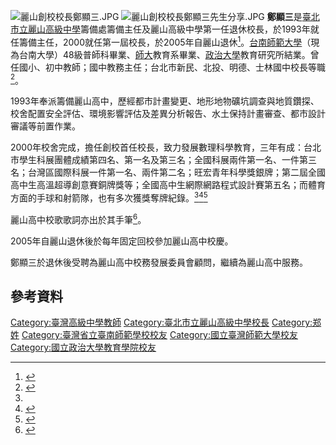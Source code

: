 [[File:麗山創校校長鄭顯三.JPG|thumb]]
[[File:麗山創校校長鄭顯三先生分享.JPG|thumb]]
'''鄭顯三'''是[[臺北市立麗山高級中學|臺北市立麗山高級中學]]籌備處籌備主任及麗山高級中學第一任退休校長，於1993年就任籌備主任，2000就任第一屆校長，於2005年自麗山退休<ref name=":0">{{Cite web|url =http://www.lssh.tp.edu.tw/lssh0424.htm|title =單元：麗山高中介紹|accessdate =2015-08-29|author =|date =|publisher =麗山高中|deadurl =yes|archiveurl =https://web.archive.org/web/20160304130424/http://www.lssh.tp.edu.tw/lssh0424.htm|archivedate =2016-03-04}}</ref>。[[國立臺南大學|台南師範大學]]（現為台南大學）48級普師科畢業、[[師範大學|師大]]教育系畢業、[[國立政治大學|政治大學]]教育研究所結業。曾任國小、初中教師；國中教務主任；台北市新民、北投、明德、士林國中校長等職<ref>{{Cite web|url = http://www.cloud.taipei.gov.tw/web_lct_getContent?AreaId=112&OrganizationId=260|title = 市政雲服務－北投區 : 各級學校 ─ 臺北市立明德國民中學|accessdate = 2015-09-09|author = |date = |publisher = |archive-date = 2016-03-04|archive-url = https://web.archive.org/web/20160304111220/http://www.cloud.taipei.gov.tw/web_lct_getContent?AreaId=112&OrganizationId=260|dead-url = no}}</ref>。

1993年奉派籌備麗山高中，歷經都市計畫變更、地形地物礦坑調查與地質鑽探、校舍配置安全評估、環境影響評估及差異分析報告、水土保持計畫審查、都市設計審議等前置作業。

2000年校舍完成，擔任創校首任校長，致力發展數理科學教育，三年有成：台北市學生科展團體成績第四名、第一名及第三名；全國科展兩件第一名、一件第三名；台灣區國際科展一件第一名、兩件第二名；旺宏青年科學獎銀牌；第二屆全國高中生高溫超導創意賽銅牌獎等；全國高中生網際網路程式設計賽第五名；而體育方面的手球和射箭隊，也有多次獲獎奪牌紀錄。<ref name=":0" /><ref>{{Cite web|url = http://www2.nutn.edu.tw/gac500/webservice/96/outstanding/016/016.htm|title = 台南大學第十六屆傑出校友|accessdate = 2015-08-28|author = |date = |publisher = |archive-date = 2016-03-04|archive-url = https://web.archive.org/web/20160304185855/http://www2.nutn.edu.tw/gac500/webservice/96/outstanding/016/016.htm|dead-url = no}}</ref><ref>{{Cite news|url = http://www.lihpao.com/?action-viewnews-itemid-56453|title = 提升學生國際競賽能力|last = 陳|first = 恆光|date = 2001-04-24|work = |accessdate = 2015-09-09|archive-date = 2019-06-14|archive-url = https://web.archive.org/web/20190614062216/http://bj.ohqly.com/nba/zhuzhan.html|dead-url = no}}</ref>

麗山高中校歌歌詞亦出於其手筆<ref>{{Cite web|url =http://www.lssh.tp.edu.tw/song0424.htm|title =麗山高中校歌|accessdate =2015-08-29|author =|date =|publisher =|deadurl =yes|archiveurl =https://web.archive.org/web/20160611051143/http://www.lssh.tp.edu.tw/song0424.htm|archivedate =2016-06-11}}</ref>。

2005年自麗山退休後於每年固定回校參加麗山高中校慶。

鄭顯三於退休後受聘為麗山高中校務發展委員會顧問，繼續為麗山高中服務。

== 參考資料 ==
{{reflist}}

{{start box}}
{{succession box|無|[[陳偉泓|陳偉泓]]|[[臺北市立麗山高級中學|臺北市立麗山高級中學]]校長|2000年7月—2005年7月}}
{{end box}}

[[Category:臺灣高級中學教師|Category:臺灣高級中學教師]]
[[Category:臺北市立麗山高級中學校長|Category:臺北市立麗山高級中學校長]]
[[Category:郑姓|Category:郑姓]]
[[Category:臺灣省立臺南師範學校校友|Category:臺灣省立臺南師範學校校友]]
[[Category:國立臺灣師範大學校友|Category:國立臺灣師範大學校友]]
[[Category:國立政治大學教育學院校友|Category:國立政治大學教育學院校友]]